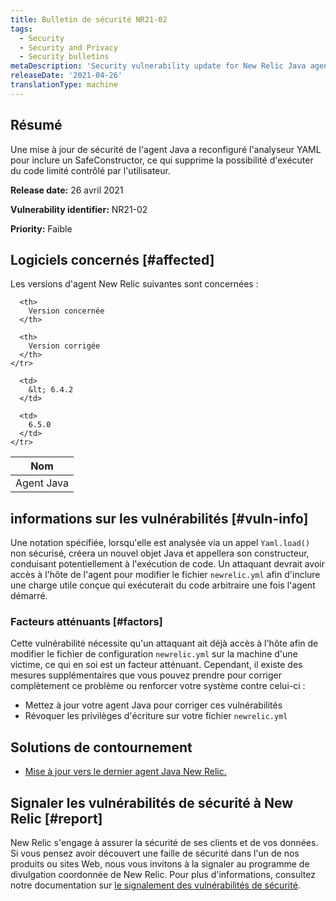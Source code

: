 ```yaml
---
title: Bulletin de sécurité NR21-02
tags:
  - Security
  - Security and Privacy
  - Security bulletins
metaDescription: 'Security vulnerability update for New Relic Java agent, April 26, 2021'
releaseDate: '2021-04-26'
translationType: machine
---
```


## Résumé

Une mise à jour de sécurité de l&apos;agent Java a reconfiguré l&apos;analyseur YAML pour inclure un SafeConstructor, ce qui supprime la possibilité d&apos;exécuter du code limité contrôlé par l&apos;utilisateur.

<DNT>**Release date:**</DNT> 26 avril 2021

<DNT>**Vulnerability identifier:**</DNT> NR21-02

<DNT>**Priority:**</DNT> Faible

## Logiciels concernés [#affected]

Les versions d&apos;agent New Relic suivantes sont concernées :

<table>
  <thead>
    <tr>
      <th>
        Nom
      </th>

      <th>
        Version concernée
      </th>

      <th>
        Version corrigée
      </th>
    </tr>
  </thead>

  <tbody>
    <tr>
      <td>
        Agent Java
      </td>

      <td>
        &lt; 6.4.2
      </td>

      <td>
        6.5.0
      </td>
    </tr>
  </tbody>
</table>

## informations sur les vulnérabilités [#vuln-info]

Une notation spécifiée, lorsqu&apos;elle est analysée via un appel `Yaml.load()` non sécurisé, créera un nouvel objet Java et appellera son constructeur, conduisant potentiellement à l&apos;exécution de code. Un attaquant devrait avoir accès à l&apos;hôte de l&apos;agent pour modifier le fichier `newrelic.yml` afin d&apos;inclure une charge utile conçue qui exécuterait du code arbitraire une fois l&apos;agent démarré.

### Facteurs atténuants [#factors]

Cette vulnérabilité nécessite qu&apos;un attaquant ait déjà accès à l&apos;hôte afin de modifier le fichier de configuration `newrelic.yml` sur la machine d&apos;une victime, ce qui en soi est un facteur atténuant. Cependant, il existe des mesures supplémentaires que vous pouvez prendre pour corriger complètement ce problème ou renforcer votre système contre celui-ci :

* Mettez à jour votre agent Java pour corriger ces vulnérabilités
* Révoquer les privilèges d&apos;écriture sur votre fichier `newrelic.yml`

## Solutions de contournement

* [Mise à jour vers le dernier agent Java New Relic.](/docs/agents/java-agent/installation/update-java-agent/)

## Signaler les vulnérabilités de sécurité à New Relic [#report]

New Relic s&apos;engage à assurer la sécurité de ses clients et de vos données. Si vous pensez avoir découvert une faille de sécurité dans l&apos;un de nos produits ou sites Web, nous vous invitons à la signaler au programme de divulgation coordonnée de New Relic. Pour plus d&apos;informations, consultez notre documentation sur [le signalement des vulnérabilités de sécurité](/docs/security/new-relic-security/data-privacy/reporting-security-vulnerabilities).